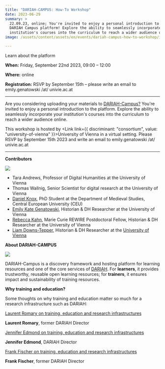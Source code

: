 ```yaml
---
title: "DARIAH-CAMPUS: How-To Workshop"
date: 2023-06-29
summary: >
  22.09.23, online; You're invited to enjoy a personal introduction to the
  DARIAH Campus platform! Explore the ability to seamlessly incorporate your
  institution's courses into the curriculum to reach a wider audience online.
image: /assets/content/assets/en/events/dariah-campus-how-to-workshop/image.png

---
```


Learn about the platform

**When:** Friday, September 22nd 2023, 09:00 – 12:00

**Where:** online

**Registration:** RSVP by September 15th – please write an email to emily.genatowski /at/ univie.ac.at

***

Are you considering uploading your materials to [DARIAH-Campus?](https://campus.dariah.eu/) You're invited to enjoy a personal introduction to the platform. Explore the ability to seamlessly incorporate your institution's courses into the curriculum to reach a wider audience online.

This workshop is hosted by <Link link={{ discriminant: "consortium", value: "university-of-vienna" }}>University of Vienna</Link> in a virtual setting. Please RSVP by September 15th 2023 and write an email to emily.genatowski /at/ univie.ac.at

***

**Contributors**

![](/assets/content/assets/en/events/dariah-campus-how-to-workshop/university-of-vienna.png)

* <Link link={{ discriminant: "consortium", value: "university-of-vienna" }}>Tara Andrews</Link>, Professor of Digital Humanities at the University of Vienna
* <Link link={{ discriminant: "consortium", value: "university-of-vienna" }}>Thomas Wallnig</Link>, Senior Scientist for digital research at the University of Vienna
* [Daniel Knox](https://medievalstudies.ceu.edu/people/daniel-knox), PhD Student at the Department of Medieval Studies, Central European University (CEU)
* [Emily Kate Genatowski](https://ufind.univie.ac.at/de/person.html?id=1006196), Historian & DH Researcher at the University of Vienna
* [Rebecca Kahn](https://rewire.univie.ac.at/fellows/kahn-rebecca-josina/), Marie Curie REWIRE Postdoctoral Fellow, Historian & DH Researcher at the University of Vienna
* [Liam Downs-Tepper](https://at.linkedin.com/in/liam-downs-tepper), Historian & DH Researcher at the [University of Vienna](https://ufind.univie.ac.at/de/person.html?id=1006983)

**About DARIAH-CAMPUS**

![](/assets/content/assets/en/events/dariah-campus-how-to-workshop/download-3.png)

DARIAH-Campus is a discovery framework and hosting platform for learning resources and one of the core services of [DARIAH](https://www.dariah.eu/). For **learners**, it provides trustworthy, reusable open learning resources; for **trainers**, it ensures impact and sustainability of training resources.

**Why training and education?**

Some thoughts on why training and education matter so much for a research infrastructure such as DARIAH:

[Laurent Romary on training, education and research infrastructures](https://www.youtube.com/embed/OqYJNUmhJzw?feature=oembed)

**Laurent Romary**, former DARIAH Director

[Jennifer Edmond on training, education and research infrastructures](https://www.youtube.com/embed/iwz0uhEhtg4?feature=oembed)

**Jennifer Edmond**, DARIAH Director

[Frank Fischer on training, education and research infrastructures](https://www.youtube.com/embed/soL0itkLYpk?feature=oembed)

**Frank Fischer**, former DARIAH Director
